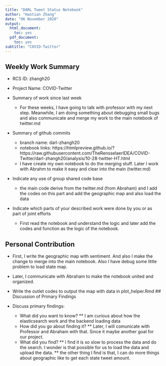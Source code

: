 ```yaml
---
title: "DARL Tweet Status Notebook"
author: "Haotian Zhang"
date: "06 November 2020"
output:
  html_document:
    toc: yes
  pdf_document:
    toc: yes
subtitle: "COVID-Twitter"
---
```


## Weekly Work Summary	

* RCS ID: zhangh20
* Project Name: COVID-Twitter
* Summary of work since last week 

    * For these weeks, I have going to talk with professor with my next step. Meanwhile, I am doing something about debugging small bugs and also communicate and merge my work to the main notebook of twitter.md
    
* Summary of github commits 

    * branch name: darl-zhangh20 
    * notebook links: https://htmlpreview.github.io/?https://raw.githubusercontent.com/TheRensselaerIDEA/COVID-Twitter/darl-zhangh20/analysis/10-28-twitter-HT.html
    * I have create my own notebook to do the merging stuff. Later I work with Abrahm to make it easy and clear into the main (twitter.md)
    
* Indicate any use of group shared code base\
    * the main code derive from the twitter.md (from Abraham) and I add the codes on this part and add the geographic map and also load the data
* Indicate which parts of your described work were done by you or as part of joint efforts
    * First read the notebook and understand the logic and later add the codes and function as the logic of the notebook. 

## Personal Contribution	

* First, I write the geographic map with sentiment. And also I make the change to merge into the main notebook. Also I have debug some little problem to load state map.
* Later, I communicate with Abraham to make the notebook united and organized. 
* Write the outlet codes to output the map with data in plot_helper.Rmd 
## Discussion of Primary Findings 	

* Discuss primary findings: 

    * What did you want to know? 
    ** I am curious about how the elasticsearch work and the backend loading data 
    * How did you go about finding it? 
    ** Later, I will comunicate with Professor and Abraham with that. Since it maybe another goal for our project. 
    * What did you find?
    ** I find it is so slow to process the data and do the search. I wonder is that possible for us to load the data and upload the data. 
	  ** the other thing I find is that, I can do more things about geographic like to get each state tweet amount. 